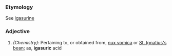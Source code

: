 ===Etymology===
See [[igasurine]]
===Adjective===
#''(Chemistry):'' Pertaining to, or obtained from, [[nux vomica]] or [[St. Ignatius's bean]]; as, '''igasuric''' acid